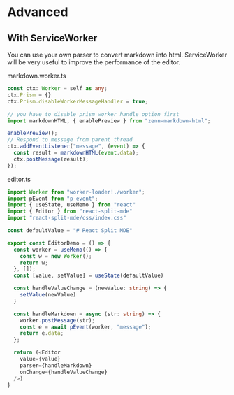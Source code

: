 # Advanced

## With ServiceWorker

You can use your own parser to convert markdown into html. 
ServiceWorker will be very useful to improve the performance of the editor.

markdown.worker.ts

```ts
const ctx: Worker = self as any;
ctx.Prism = {}
ctx.Prism.disableWorkerMessageHandler = true;

// you have to disable prism worker handle option first
import markdownHTML, { enablePreview } from "zenn-markdown-html";

enablePreview();
// Respond to message from parent thread
ctx.addEventListener("message", (event) => {
  const result = markdownHTML(event.data);
  ctx.postMessage(result);
});
```

editor.ts

```ts
import Worker from "worker-loader!./worker";
import pEvent from "p-event";
import { useState, useMemo } from "react"
import { Editor } from "react-split-mde"
import "react-split-mde/css/index.css"

const defaultValue = "# React Split MDE"

export const EditorDemo = () => {
  const worker = useMemo(() => {
    const w = new Worker();
    return w;
  }, []);
  const [value, setValue] = useState(defaultValue)

  const handleValueChange = (newValue: string) => {
    setValue(newValue)
  }

  const handleMarkdown = async (str: string) => {
    worker.postMessage(str);
    const e = await pEvent(worker, "message");
    return e.data;
  };

  return (<Editor 
    value={value}
    parser={handleMarkdown}
    onChange={handleValueChange} 
  />)
}
```
